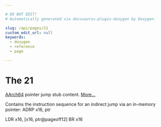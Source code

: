 ```yaml
---

# DO NOT EDIT!
# Automatically generated via docusaurus-plugin-doxygen by Doxygen.

slug: /api/pages/21
custom_edit_url: null
keywords:
  - doxygen
  - reference
  - page

---
```





# The 21

<DoxygenPage pluginConfig={pluginConfig}>

<a href="/docs/api/namespaces/llvm/aarch64">AArch64</a> pointer jump stub content. <a href="#details">More...</a>

Contains the instruction sequence for an indirect jump via an in-memory pointer: ADRP x16, ptr  

LDR x16, &#91;x16, ptr@pageoff12&#93; BR x16

</DoxygenPage>
